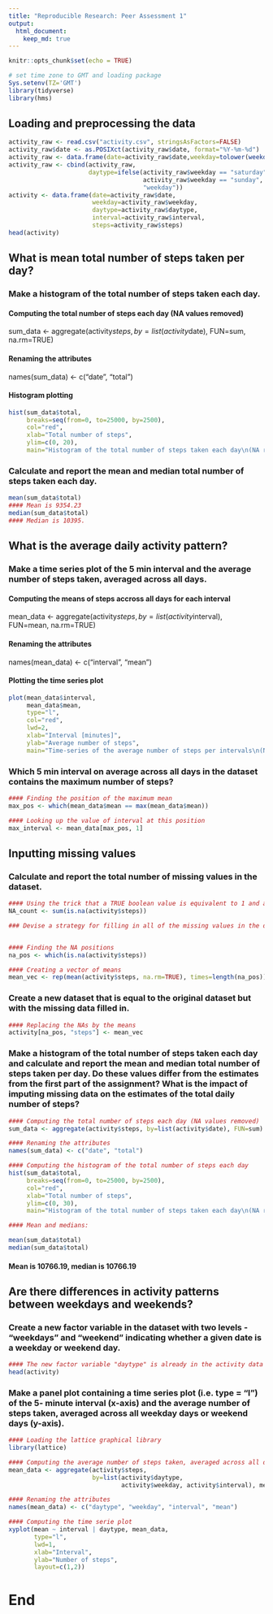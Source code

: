 ```yaml
---
title: "Reproducible Research: Peer Assessment 1"
output: 
  html_document:
    keep_md: true
---
```


```r
knitr::opts_chunk$set(echo = TRUE)
```

```r
# set time zone to GMT and loading package
Sys.setenv(TZ='GMT')
library(tidyverse)
library(hms)
```




## Loading and preprocessing the data

```r
activity_raw <- read.csv("activity.csv", stringsAsFactors=FALSE)
activity_raw$date <- as.POSIXct(activity_raw$date, format="%Y-%m-%d")
activity_raw <- data.frame(date=activity_raw$date,weekday=tolower(weekdays(activity_raw$date)), steps=activity_raw$steps,interval=activity_raw$interval)
activity_raw <- cbind(activity_raw, 
                      daytype=ifelse(activity_raw$weekday == "saturday" | 
                                     activity_raw$weekday == "sunday", "weekend", 
                                     "weekday"))
activity <- data.frame(date=activity_raw$date, 
                       weekday=activity_raw$weekday, 
                       daytype=activity_raw$daytype, 
                       interval=activity_raw$interval,
                       steps=activity_raw$steps)
head(activity)
```




## What is mean total number of steps taken per day?

### Make a histogram of the total number of steps taken each day.

#### Computing the total number of steps each day (NA values removed)
sum_data <- aggregate(activity$steps, by=list(activity$date), FUN=sum, na.rm=TRUE)

#### Renaming the attributes
names(sum_data) <- c("date", "total")

#### Histogram plotting

```r
hist(sum_data$total, 
     breaks=seq(from=0, to=25000, by=2500),
     col="red", 
     xlab="Total number of steps", 
     ylim=c(0, 20), 
     main="Histogram of the total number of steps taken each day\n(NA removed)")
```

### Calculate and report the mean and median total number of steps taken each day.

```r
mean(sum_data$total)
#### Mean is 9354.23
median(sum_data$total)
#### Median is 10395.
```



## What is the average daily activity pattern?

### Make a time series plot of the 5 min interval and the average number of steps taken, averaged across all days.


#### Computing the means of steps accross all days for each interval
mean_data <- aggregate(activity$steps, 
                       by=list(activity$interval), 
                       FUN=mean, 
                       na.rm=TRUE)

#### Renaming the attributes
names(mean_data) <- c("interval", "mean")

#### Plotting the time series plot
```r
plot(mean_data$interval, 
     mean_data$mean, 
     type="l", 
     col="red", 
     lwd=2, 
     xlab="Interval [minutes]", 
     ylab="Average number of steps", 
     main="Time-series of the average number of steps per intervals\n(NA removed)")
```
     




### Which 5 min interval on average across all days in the dataset contains the maximum number of steps?

```r
#### Finding the position of the maximum mean
max_pos <- which(mean_data$mean == max(mean_data$mean))

#### Looking up the value of interval at this position
max_interval <- mean_data[max_pos, 1]
```



## Inputting missing values

### Calculate and report the total number of missing values in the dataset.

```r

#### Using the trick that a TRUE boolean value is equivalent to 1 and a FALSE to 0.
NA_count <- sum(is.na(activity$steps))

### Devise a strategy for filling in all of the missing values in the dataset. The strategy does not need to be sophisticated. For example, you could use the mean/median for that day, or the mean for that 5-minute interval, etc.


#### Finding the NA positions
na_pos <- which(is.na(activity$steps))

#### Creating a vector of means
mean_vec <- rep(mean(activity$steps, na.rm=TRUE), times=length(na_pos))
```


### Create a new dataset that is equal to the original dataset but with the missing data filled in.

```r
#### Replacing the NAs by the means
activity[na_pos, "steps"] <- mean_vec

```


### Make a histogram of the total number of steps taken each day and calculate and report the mean and median total number of steps taken per day. Do these values differ from the estimates from the first part of the assignment? What is the impact of imputing missing data on the estimates of the total daily number of steps?

```r
#### Computing the total number of steps each day (NA values removed)
sum_data <- aggregate(activity$steps, by=list(activity$date), FUN=sum)

#### Renaming the attributes
names(sum_data) <- c("date", "total")
```

```r
#### Computing the histogram of the total number of steps each day
hist(sum_data$total, 
     breaks=seq(from=0, to=25000, by=2500),
     col="red", 
     xlab="Total number of steps", 
     ylim=c(0, 30), 
     main="Histogram of the total number of steps taken each day\n(NA replaced by mean value)")
```

```r
#### Mean and medians:

mean(sum_data$total)
median(sum_data$total)

```

#### Mean is 10766.19, median is 10766.19


## Are there differences in activity patterns between weekdays and weekends?

### Create a new factor variable in the dataset with two levels - “weekdays” and “weekend” indicating whether a given date is a weekday or weekend day.


```r
#### The new factor variable "daytype" is already in the activity data frame
head(activity)
```

### Make a panel plot containing a time series plot (i.e. type = "l") of the 5- minute interval (x-axis) and the average number of steps taken, averaged across all weekday days or weekend days (y-axis).

```r
#### Loading the lattice graphical library
library(lattice)

#### Computing the average number of steps taken, averaged across all daytype variable
mean_data <- aggregate(activity$steps, 
                       by=list(activity$daytype, 
                               activity$weekday, activity$interval), mean)

#### Renaming the attributes
names(mean_data) <- c("daytype", "weekday", "interval", "mean")

#### Computing the time serie plot
xyplot(mean ~ interval | daytype, mean_data, 
       type="l", 
       lwd=1, 
       xlab="Interval", 
       ylab="Number of steps", 
       layout=c(1,2))
```
# End


